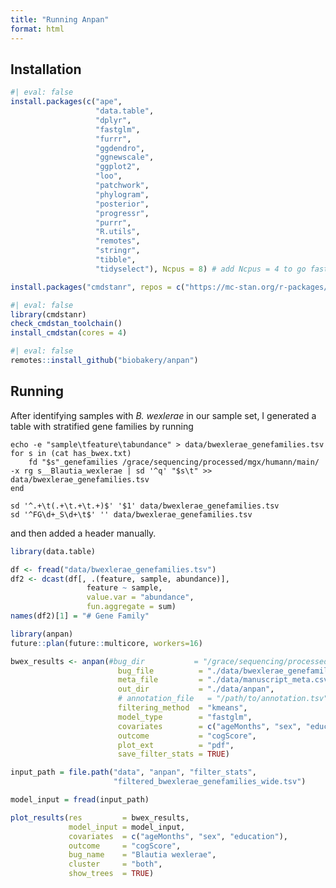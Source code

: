 ```yaml
---
title: "Running Anpan"
format: html
---
```


## Installation

```r
#| eval: false
install.packages(c("ape", 
                   "data.table",
                   "dplyr", 
                   "fastglm",
                   "furrr", 
                   "ggdendro",
                   "ggnewscale",
                   "ggplot2",
                   "loo",
                   "patchwork",
                   "phylogram",
                   "posterior",
                   "progressr",
                   "purrr",
                   "R.utils",
                   "remotes",
                   "stringr",
                   "tibble",
                   "tidyselect"), Ncpus = 8) # add Ncpus = 4 to go faster

install.packages("cmdstanr", repos = c("https://mc-stan.org/r-packages/", getOption("repos")))
```


```r
#| eval: false
library(cmdstanr)
check_cmdstan_toolchain()
install_cmdstan(cores = 4)
```

```r
#| eval: false
remotes::install_github("biobakery/anpan")
```

## Running

After identifying samples with *B. wexlerae* in our sample set,
I generated a table with stratified gene families by running

```fish
echo -e "sample\tfeature\tabundance" > data/bwexlerae_genefamilies.tsv
for s in (cat has_bwex.txt)
    fd "$s"_genefamilies /grace/sequencing/processed/mgx/humann/main/ -x rg s__Blautia_wexlerae | sd '^q' "$s\t" >> data/bwexlerae_genefamilies.tsv
end

sd '^.+\t(.+\t.+\t.+)$' '$1' data/bwexlerae_genefamilies.tsv
sd '^FG\d+_S\d+\t$' '' data/bwexlerae_genefamilies.tsv

```

and then added a header manually.

```r
library(data.table)

df <- fread("data/bwexlerae_genefamilies.tsv")
df2 <- dcast(df[, .(feature, sample, abundance)],
                 feature ~ sample,
                 value.var = "abundance",
                 fun.aggregate = sum)
names(df2)[1] = "# Gene Family"
```


```r
library(anpan)
future::plan(future::multicore, workers=16)
```


```r
bwex_results <- anpan(#bug_dir           = "/grace/sequencing/processed/mgx/humann/main",
                        bug_file          = "./data/bwexlerae_genefamilies_wide.tsv",
                        meta_file         = "./data/manuscript_meta.csv",
                        out_dir           = "./data/anpan",
                        # annotation_file   = "/path/to/annotation.tsv", #optional, used for plots
                        filtering_method  = "kmeans",
                        model_type        = "fastglm",
                        covariates        = c("ageMonths", "sex", "education"),
                        outcome           = "cogScore",
                        plot_ext          = "pdf",
                        save_filter_stats = TRUE)
```

```r
input_path = file.path("data", "anpan", "filter_stats",
                       "filtered_bwexlerae_genefamilies_wide.tsv")

model_input = fread(input_path)

plot_results(res         = bwex_results,
             model_input = model_input,
             covariates  = c("ageMonths", "sex", "education"), 
             outcome     = "cogScore",
             bug_name    = "Blautia wexlerae",
             cluster     = "both",
             show_trees  = TRUE)

```